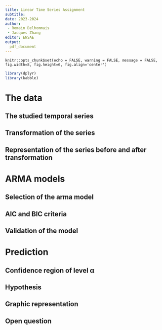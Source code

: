 ```yaml
---
title: Linear Time Series Assignment
subtitle: 
date: 2023-2024
author: 
 - Romain Delhommais
 - Jacques Zhang
editor: ENSAE
output: 
  pdf_document
---
```


```knitr
knitr::opts_chunk$set(echo = FALSE, warning = FALSE, message = FALSE, fig.width=8, fig.height=6, fig.align='center')
```

```r
library(dplyr)
library(kabble)
```

# The data 
## The studied temporal series

## Transformation of the series 

## Representation of the series before and after transformation



# ARMA models
## Selection of the arma model

## AIC and BIC criteria

## Validation of the model
# Prediction
## Confidence region of level α
## Hypothesis
## Graphic representation
## Open question